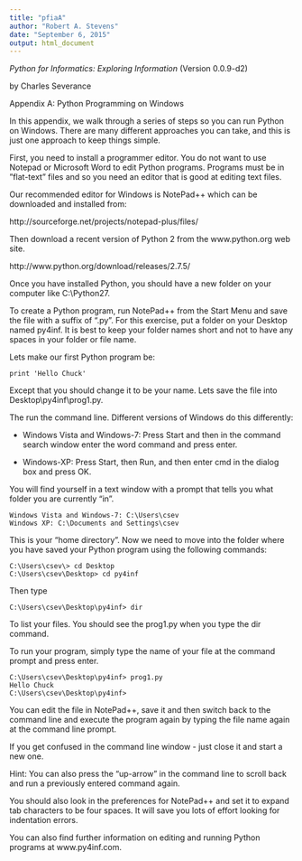 ```yaml
---
title: "pfiaA"
author: "Robert A. Stevens"
date: "September 6, 2015"
output: html_document
---
```


*Python for Informatics:  Exploring Information* (Version 0.0.9-d2)

by Charles Severance

Appendix A: Python Programming on Windows

In this appendix, we walk through a series of steps so you can run Python on Windows. There are many different approaches you can take, and this is just one approach to keep things simple.

First, you need to install a programmer editor. You do not want to use Notepad or Microsoft Word to edit Python programs. Programs must be in ”flat-text” files and so you need an editor that is good at editing text files.

Our recommended editor for Windows is NotePad++ which can be downloaded and installed from:

http://sourceforge.net/projects/notepad-plus/files/

Then download a recent version of Python 2 from the www.python.org web site.

http://www.python.org/download/releases/2.7.5/

Once you have installed Python, you should have a new folder on your computer like C:\\Python27.

To create a Python program, run NotePad++ from the Start Menu and save the file with a suffix of “.py”. For this exercise, put a folder on your Desktop named py4inf. It is best to keep your folder names short and not to have any spaces in your folder or file name.

Lets make our first Python program be:

    print 'Hello Chuck'

Except that you should change it to be your name. Lets save the file into Desktop\\py4inf\\prog1.py.

The run the command line. Different versions of Windows do this differently:

- Windows Vista and Windows-7: Press Start and then in the command search window enter the word command and press enter.

- Windows-XP: Press Start, then Run, and then enter cmd in the dialog box and press OK.

You will find yourself in a text window with a prompt that tells you what folder you are currently “in”.

    Windows Vista and Windows-7: C:\Users\csev 
    Windows XP: C:\Documents and Settings\csev

This is your “home directory”. Now we need to move into the folder where you have saved your Python program using the following commands:

    C:\Users\csev\> cd Desktop 
    C:\Users\csev\Desktop> cd py4inf

Then type

    C:\Users\csev\Desktop\py4inf> dir

To list your files. You should see the prog1.py when you type the dir command.

To run your program, simply type the name of your file at the command prompt and press enter.

    C:\Users\csev\Desktop\py4inf> prog1.py 
    Hello Chuck 
    C:\Users\csev\Desktop\py4inf>

You can edit the file in NotePad++, save it and then switch back to the command line and execute the program again by typing the file name again at the command line prompt.

If you get confused in the command line window - just close it and start a new one.

Hint: You can also press the “up-arrow” in the command line to scroll back and run a previously entered command again.

You should also look in the preferences for NotePad++ and set it to expand tab characters to be four spaces. It will save you lots of effort looking for indentation errors.

You can also find further information on editing and running Python programs at www.py4inf.com.
